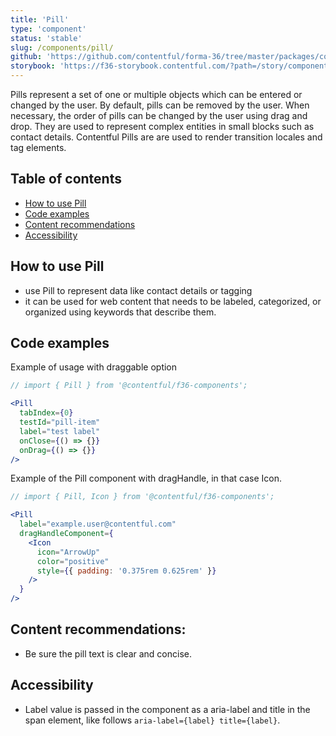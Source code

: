 ```yaml
---
title: 'Pill'
type: 'component'
status: 'stable'
slug: /components/pill/
github: 'https://github.com/contentful/forma-36/tree/master/packages/components/pill'
storybook: 'https://f36-storybook.contentful.com/?path=/story/components-pill--default'
---
```


Pills represent a set of one or multiple objects which can be entered or changed by the user. By default, pills can be removed by the user. When necessary, the order of pills can be changed by the user using drag and drop. They are used to represent complex entities in small blocks such as contact details. Contentful Pills are are used to render transition locales and tag elements.

## Table of contents

- [How to use Pill](#how-to-use-pill)
- [Code examples](#code-examples)
- [Content recommendations](#content-recommendations)
- [Accessibility](#accessibility)

## How to use Pill

- use Pill to represent data like contact details or tagging
- it can be used for web content that needs to be labeled, categorized, or organized using keywords that describe them.

## Code examples

Example of usage with draggable option

```jsx
// import { Pill } from '@contentful/f36-components';

<Pill
  tabIndex={0}
  testId="pill-item"
  label="test label"
  onClose={() => {}}
  onDrag={() => {}}
/>
```

Example of the Pill component with dragHandle, in that case Icon.

```jsx
// import { Pill, Icon } from '@contentful/f36-components';

<Pill
  label="example.user@contentful.com"
  dragHandleComponent={
    <Icon
      icon="ArrowUp"
      color="positive"
      style={{ padding: '0.375rem 0.625rem' }}
    />
  }
/>
```

## Content recommendations:

- Be sure the pill text is clear and concise.

## Accessibility

- Label value is passed in the component as a aria-label and title in the span element, like follows `aria-label={label} title={label}`.
